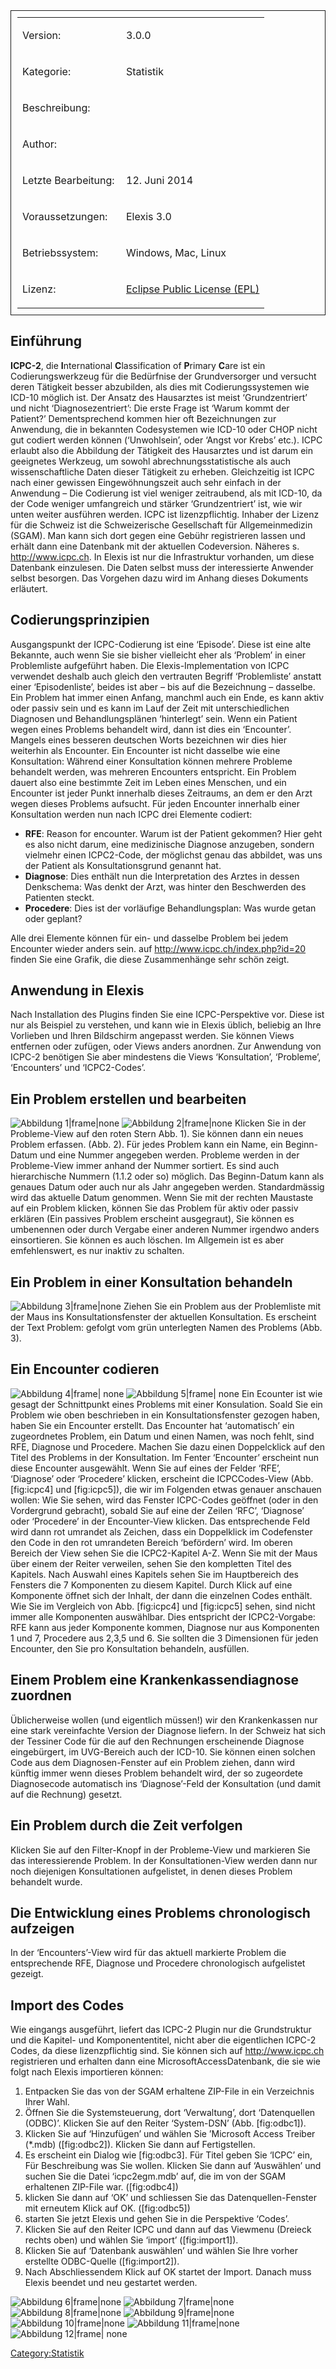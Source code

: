 
[[Category:Statistik]]
<table style="width:100%; border: 1px solid; padding: 10px">
	
	<tr>
		<td>Version:</td>
		<td>3.0.0</td>
	</tr>
	<tr>
		<td style="width:150px;">Kategorie:</td>
		<td>Statistik</td>
	</tr>
	<tr>
		<td>Beschreibung:</td>
		<td></td>
	</tr>
	<tr>
		<td>Author:</td>
		<td></td>
	</tr>
	<tr>
		<td>Letzte Bearbeitung:</td>
		<td>12. Juni 2014</td>
	</tr>
	<tr>
		<td>Voraussetzungen:</td>
		<td>Elexis 3.0</td>
	</tr>
	<tr>
		<td>Betriebssystem:</td>
		<td>Windows, Mac, Linux</td>
	</tr>
	<tr>
		<td>Lizenz:</td>
		<td>[http://www.eclipse.org/legal/epl-v10.html Eclipse Public License (EPL)]</td>
	</tr>
</table>
== Einführung ==
'''ICPC-2''', die '''I'''nternational '''C'''lassification of '''P'''rimary '''C'''are ist ein Codierungswerkzeug für die Bedürfnise der Grundversorger und versucht deren Tätigkeit besser abzubilden, als dies mit Codierungssystemen wie ICD-10 möglich ist.
Der Ansatz des Hausarztes ist meist ‘Grundzentriert’ und nicht ‘Diagnosezentriert’: Die erste Frage ist ‘Warum kommt der Patient?’ Dementsprechend kommen hier oft Bezeichnungen zur Anwendung, die in bekannten Codesystemen wie ICD-10 oder CHOP nicht gut codiert werden können (‘Unwohlsein’, oder ‘Angst vor Krebs’ etc.). ICPC erlaubt also die Abbildung der Tätigkeit des Hausarztes und ist darum ein geeignetes Werkzeug, um sowohl abrechnungsstatistische als auch wissenschaftliche Daten dieser Tätigkeit zu erheben. Gleichzeitig ist ICPC nach einer gewissen Eingewöhnungszeit auch sehr einfach in der Anwendung – Die Codierung ist viel weniger zeitraubend, als mit ICD-10, da der Code weniger umfangreich und stärker ‘Grundzentriert’ ist, wie wir unten weiter ausführen werden.
ICPC ist lizenzpflichtig. Inhaber der Lizenz für die Schweiz ist die Schweizerische Gesellschaft für Allgemeinmedizin (SGAM). Man kann sich dort gegen eine Gebühr registrieren lassen und erhält dann eine Datenbank mit der aktuellen Codeversion. Näheres s. http://www.icpc.ch. In Elexis ist nur die Infrastruktur vorhanden, um diese Datenbank einzulesen. Die Daten selbst muss der interessierte Anwender selbst besorgen. Das Vorgehen dazu wird im Anhang dieses Dokuments erläutert.
== Codierungsprinzipien ==
Ausgangspunkt der ICPC-Codierung ist eine ‘Episode’. Diese ist eine alte Bekannte, auch wenn Sie sie bisher vielleicht eher als ‘Problem’ in einer Problemliste aufgeführt haben. Die Elexis-Implementation von ICPC verwendet deshalb auch gleich den vertrauten Begriff ‘Problemliste’ anstatt einer ‘Episodenliste’, beides ist aber – bis auf die Bezeichnung – dasselbe. Ein Problem hat immer einen Anfang, manchml auch ein Ende, es kann aktiv oder passiv sein und es kann im Lauf der Zeit mit unterschiedlichen Diagnosen und Behandlungsplänen ‘hinterlegt’ sein.
Wenn ein Patient wegen eines Problems behandelt wird, dann ist dies ein ‘Encounter’. Mangels eines besseren deutschen Worts bezeichnen wir dies hier weiterhin als Encounter. Ein Encounter ist nicht dasselbe wie eine Konsultation: Während einer Konsultation können mehrere Probleme behandelt werden, was mehreren Encounters entspricht. Ein Problem dauert also eine bestimmte Zeit im Leben eines Menschen, und ein Encounter ist jeder Punkt innerhalb dieses Zeitraums, an dem er den Arzt wegen dieses Problems aufsucht.
Für jeden Encounter innerhalb einer Konsultation werden nun nach ICPC drei Elemente codiert:
* '''RFE''': Reason for encounter. Warum ist der Patient gekommen? Hier geht es also nicht darum, eine medizinische Diagnose anzugeben, sondern vielmehr einen ICPC2-Code, der möglichst genau das abbildet, was uns der Patient als Konsultationsgrund genannt hat.
* '''Diagnose''': Dies enthält nun die Interpretation des Arztes in dessen Denkschema: Was denkt der Arzt, was hinter den Beschwerden des Patienten steckt.
* '''Procedere''': Dies ist der vorläufige Behandlungsplan: Was wurde getan oder geplant?
Alle drei Elemente können für ein- und dasselbe Problem bei jedem Encounter wieder anders sein. auf http://www.icpc.ch/index.php?id=20 finden Sie eine Grafik, die diese Zusammenhänge sehr schön zeigt.
== Anwendung in Elexis ==
Nach Installation des Plugins finden Sie eine ICPC-Perspektive vor. Diese ist nur als Beispiel zu verstehen, und kann wie in Elexis üblich, beliebig an Ihre Vorlieben und Ihren Bildschirm angepasst werden. Sie können Views entfernen oder zufügen, oder Views anders anordnen. Zur Anwendung von ICPC-2 benötigen Sie aber mindestens die Views ‘Konsultation’, ‘Probleme’, ‘Encounters’ und ‘ICPC2-Codes’.
== Ein Problem erstellen und bearbeiten ==
[[File:Ch.elexis.icpc.fire/icpc0.png| Abbildung 1|frame|none]] 
[[File:Ch.elexis.icpc.fire/icpc1.png|Abbildung 2|frame|none]] 
Klicken Sie in der Probleme-View auf den roten Stern Abb. 1). Sie können dann ein neues Problem erfassen. (Abb. 2). Für jedes Problem kann ein Name, ein Beginn-Datum und eine Nummer angegeben werden. Probleme werden in der Probleme-View immer anhand der Nummer sortiert. Es sind auch hierarchische Nummern (1.1.2 oder so) möglich. Das Beginn-Datum kann als genaues Datum oder auch nur als Jahr angegeben werden. Standardmässig wird das aktuelle Datum genommen.
Wenn Sie mit der rechten Maustaste auf ein Problem klicken, können Sie das Problem für aktiv oder passiv erklären (Ein passives Problem erscheint ausgegraut), Sie können es umbenennen oder durch Vergabe einer anderen Nummer irgendwo anders einsortieren. Sie können es auch löschen. Im Allgemein ist es aber emfehlenswert, es nur inaktiv zu schalten.
== Ein Problem in einer Konsultation behandeln ==
[[File:Ch.elexis.icpc.fire/icpc2.png|Abbildung 3|frame|none]]
Ziehen Sie ein Problem aus der Problemliste mit der Maus ins Konsultationsfenster der aktuellen Konsultation. Es erscheint der Text Problem: gefolgt vom grün unterlegten Namen des Problems (Abb. 3).
== Ein Encounter codieren ==
[[File:Ch.elexis.icpc.fire/icpc3.png|Abbildung 4|frame| none]]
[[File:Ch.elexis.icpc.fire/icpc4.png|Abbildung 5|frame| none]]
Ein Ecounter ist wie gesagt der Schnittpunkt eines Problems mit einer Konsulation. Soald Sie ein Problem wie oben beschrieben in ein Konsultationsfenster gezogen haben, haben Sie ein Encounter erstellt. Das Encounter hat ‘automatisch’ ein zugeordnetes Problem, ein Datum und einen Namen, was noch fehlt, sind RFE, Diagnose und Procedere. Machen Sie dazu einen Doppelcklick auf den Titel des Problems in der Konsultation. Im Fenter ‘Encounter’ erscheint nun diese Encounter ausgewählt. Wenn Sie auf eines der Felder ‘RFE’, ‘Diagnose’ oder ‘Procedere’ klicken, erscheint die ICPCCodes-View (Abb. [fig:icpc4] und [fig:icpc5]), die wir im Folgenden etwas genauer anschauen wollen:
Wie Sie sehen, wird das Fenster ICPC-Codes geöffnet (oder in den Vordergrund gebracht), sobald Sie auf eine der Zeilen ‘RFC’, ‘Diagnose’ oder ‘Procedere’ in der Encounter-View klicken. Das entsprechende Feld wird dann rot umrandet als Zeichen, dass ein Doppelklick im Codefenster den Code in den rot umrandeten Bereich ‘befördern’ wird. Im oberen Bereich der View sehen Sie die ICPC2-Kapitel A-Z. Wenn Sie mit der Maus über einem der Reiter verweilen, sehen Sie den kompletten Titel des Kapitels. Nach Auswahl eines Kapitels sehen Sie im Hauptbereich des Fensters die 7 Komponenten zu diesem Kapitel. Durch Klick auf eine Komponente öffnet sich der Inhalt, der dann die einzelnen Codes enthält. Wie Sie im Vergleich von Abb. [fig:icpc4] und [fig:icpc5] sehen, sind nicht immer alle Komponenten auswählbar. Dies entspricht der ICPC2-Vorgabe: RFE kann aus jeder Komponente kommen, Diagnose nur aus Komponenten 1 und 7, Procedere aus 2,3,5 und 6.
Sie sollten die 3 Dimensionen für jeden Encounter, den Sie pro Konsultation behandeln, ausfüllen.
== Einem Problem eine Krankenkassendiagnose zuordnen ==
Üblicherweise wollen (und eigentlich müssen!) wir den Krankenkassen nur eine stark vereinfachte Version der Diagnose liefern. In der Schweiz hat sich der Tessiner Code für die auf den Rechnungen erscheinende Diagnose eingebürgert, im UVG-Bereich auch der ICD-10. Sie können einen solchen Code aus dem Diagnosen-Fenster auf ein Problem ziehen, dann wird künftig immer wenn dieses Problem behandelt wird, der so zugeordete Diagnosecode automatisch ins ‘Diagnose’-Feld der Konsultation (und damit auf die Rechnung) gesetzt.
== Ein Problem durch die Zeit verfolgen ==
Klicken Sie auf den Filter-Knopf in der Probleme-View und markieren Sie das interessierende Problem. In der Konsultationen-View werden dann nur noch diejenigen Konsultationen aufgelistet, in denen dieses Problem behandelt wurde.
== Die Entwicklung eines Problems chronologisch aufzeigen ==
In der ‘Encounters’-View wird für das aktuell markierte Problem die entsprechende RFE, Diagnose und Procedere chronologisch aufgelistet gezeigt.
== Import des Codes ==
Wie eingangs ausgeführt, liefert das ICPC-2 Plugin nur die Grundstruktur und die Kapitel- und Komponententitel, nicht aber die eigentlichen ICPC-2 Codes, da diese lizenzpflichtig sind. Sie können sich auf http://www.icpc.ch registrieren und erhalten dann eine MicrosoftAccessDatenbank, die sie wie folgt nach Elexis importieren können:
# Entpacken Sie das von der SGAM erhaltene ZIP-File in ein Verzeichnis Ihrer Wahl.
# Öffnen Sie die Systemsteuerung, dort ‘Verwaltung’, dort ‘Datenquellen (ODBC)’. Klicken Sie auf den Reiter ‘System-DSN’ (Abb. [fig:odbc1]).
# Klicken Sie auf ‘Hinzufügen’ und wählen Sie ’Microsoft Access Treiber (*.mdb) ([fig:odbc2]). Klicken Sie dann auf Fertigstellen.
# Es erscheint ein Dialog wie [fig:odbc3]. Für Titel geben Sie ‘ICPC’ ein, Für Beschreibung was Sie wollen. Klicken Sie dann auf ‘Auswählen’ und suchen Sie die Datei ‘icpc2egm.mdb’ auf, die im von der SGAM erhaltenen ZIP-File war. ([fig:odbc4])
# klicken Sie dann auf ‘OK’ und schliessen Sie das Datenquellen-Fenster mit erneutem Klick auf OK. ([fig:odbc5])
# starten Sie jetzt Elexis und gehen Sie in die Perspektive ‘Codes’.
# Klicken Sie auf den Reiter ICPC und dann auf das Viewmenu (Dreieck rechts oben) und wählen Sie ‘import’ ([fig:import1]).
# Klicken Sie auf ‘Datenbank auswählen’ und wählen Sie Ihre vorher erstellte ODBC-Quelle ([fig:import2]).
# Nach Abschliessendem Klick auf OK startet der Import. Danach muss Elexis beendet und neu gestartet werden.
[[File:Ch.elexis.icpc.fire/icpc5.png|Abbildung 6|frame|none]]
[[File:Ch.elexis.icpc.fire/icpc6.png|Abbildung 7|frame|none]]
[[File:Ch.elexis.icpc.fire/icpc8.png|Abbildung 8|frame|none]]
[[File:Ch.elexis.icpc.fire/icpc7.png|Abbildung 9|frame|none]]
[[File:Ch.elexis.icpc.fire/icpc9.png|Abbildung 10|frame|none]]
[[File:Ch.elexis.icpc.fire/icpc10.png|Abbildung 11|frame|none]]
[[File:Ch.elexis.icpc.fire/icpc11.png|Abbildung 12|frame| none]]